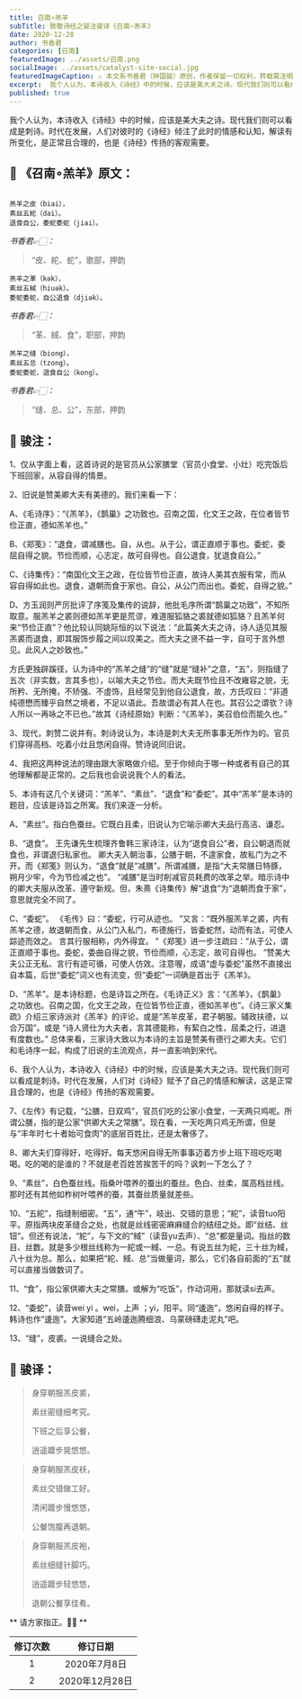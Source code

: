 ```yaml
---
title: 召南∘羔羊
subTitle: 致敬诗经之骏注骏译《召南∘羔羊》 
date: 2020-12-28 
author: 书香君
categories: [召南]
featuredImage: ../assets/召南.png
socialImage: ../assets/catalyst-site-social.jpg
featuredImageCaption: ⚠️️ 本文系书香君（钟国骏）原创，作者保留一切权利，转载需注明出处。
excerpt:  我个人认为，本诗收入《诗经》中的时候，应该是美大夫之诗。现代我们则可以看成是刺诗。时代在发展，人们对彼时的《诗经》倾注了此时的情感和认知，解读有所变化，是正常且合理的，也是《诗经》传扬的客观需要。   
published: true
---
```


我个人认为，本诗收入《诗经》中的时候，应该是美大夫之诗。现代我们则可以看成是刺诗。时代在发展，人们对彼时的《诗经》倾注了此时的情感和认知，解读有所变化，是正常且合理的，也是《诗经》传扬的客观需要。

## 🌼 《召南∘羔羊》原文：
```

羔羊之皮（biai），
素丝五紽（dai）。
退食自公，委蛇委蛇（jiai）。

```
*书香君👉🏻：* 

> “皮、紽、蛇”，歌部，押韵

```
羔羊之革（kək），
素丝五緎（hiuək）。
委蛇委蛇，自公退食（djiək）。

```
*书香君👉🏻：* 

> “革、緎、食”，职部，押韵

```
羔羊之缝（biong），
素丝五总（tzong）。
委蛇委蛇，退食自公（kong）。

```
*书香君👉🏻：* 

> “缝、总、公”，东部，押韵

## 🍁️ 骏注：

1、仅从字面上看，这首诗说的是官员从公家膳堂（官员小食堂、小灶）吃完饭后下班回家，从容自得的情景。

2、旧说是赞美卿大夫有美德的。我们来看一下：

A、《毛诗序》：“《羔羊》，《鹊巢》之功致也。召南之国，化文王之政，在位者皆节俭正直，德如羔羊也。”

B、《郑笺》：“退食，谓减膳也。自，从也。从于公，谓正直顺于事也。委蛇，委屈自得之貌。节俭而顺，心志定，故可自得也。自公退食，犹退食自公。”

C、《诗集传》：“南国化文王之政，在位皆节俭正直，故诗人美其衣服有常，而从容自得如此也。退食，退朝而食于家也。自公，从公门而出也。委蛇，自得之貌。”

D、方玉润则严厉批评了序笺及集传的说辞，他批毛序所谓“鹊巢之功致”，不知所取意。服羔羊之裘则德如羔羊更是荒谬，难道服狐貉之裘就德如狐貉？且羔羊何来“节俭正直”？他比较认同姚际恒的以下说法：“此篇美大夫之诗，诗人适见其服羔裘而退食，即其服饰步履之间以叹美之。而大夫之贤不益一字，自可于言外想见。此风人之妙致也。”

方氏更独辟蹊径，认为诗中的“羔羊之缝”的“缝”就是“缝补”之意，“五”，则指缝了五次（非实数，言其多也），以喻大夫之节俭。而大夫既节俭且不改雍容之貌，无所矜、无所掩，不矫强、不虛饰，且经常见到他自公退食，故，方氏叹曰：“非道纯德懋而臻乎自然之境者，不足以语此。吾故谓必有其人在也。其召公之谓欤？诗人所以一再咏之不已也。”故其《诗经原始》判断：“《羔羊》，美召伯俭而能久也。”

3、现代，刺赞二说并有。刺诗说认为，本诗是刺大夫无所事事无所作为的。官员们穿得高档、吃着小灶且悠闲自得。赞诗说同旧说。

4、我把这两种说法的理由跟大家略做介绍。至于你倾向于哪一种或者有自己的其他理解都是正常的。之后我也会说说我个人的看法。

5、本诗有这几个关键词：“羔羊”、“素丝”、“退食”和“委蛇”。其中“羔羊”是本诗的题目，应该是诗旨之所寓。我们来逐一分析。

A、“素丝”。指白色蚕丝。它既白且柔，旧说认为它喻示卿大夫品行高洁、谦忍。

B、“退食”。 王先谦先生梳理齐鲁韩三家诗注，认为“退食自公”者，自公朝退而就食也，非谓退归私家也。 卿大夫入朝治事，公膳于朝，不遑家食，故私门为之不开。而《郑笺》则认为，“退食”就是“减膳”。所谓减膳，是指“大夫常膳日特豚，朔月少牢，今为节俭减之也”。 “减膳”是当时削减官员耗费的改革之举。暗示诗中的卿大夫服从改革、遵守新规。但，朱熹《诗集传》解“退食”为“退朝而食于家”，意思就完全不同了。

C、“委蛇”。 《毛传》曰：“委蛇，行可从迹也。 ”又言：“既外服羔羊之裘，内有羔羊之德，故退朝而食，从公门入私门，布德施行，皆委蛇然，动而有法，可使人踪迹而效之。 言其行服相称，内外得宜。 ”《郑笺》进一步注疏曰：“从于公，谓正直顺于事也。委蛇，委曲自得之貌，节俭而顺，心志定，故可自得也。 ”赞美大夫公正无私、言行有迹可循，可使人仿效。注意喔，成语“虚与委蛇”虽然不直接出自本篇，后世“委蛇”词义也有流变，但“委蛇”一词确是首出于《羔羊》。

D、“羔羊”。是本诗标题，也是诗旨之所在。《毛诗正义》言：“《羔羊》，《鹊巢》之功致也。召南之国，化文王之政，在位皆节俭正直，德如羔羊也”。《诗三家义集疏》介绍三家诗派对《羔羊》的评论，或是“羔羊皮革，君子朝服。辅政扶德，以合万国”。或是 “诗人贤仕为大夫者，言其德能称，有絜白之性，屈柔之行，进退有度数也。” 总体来看，三家诗大致以为本诗的主旨是赞美有德行之卿大夫。它们和毛诗序一起，构成了旧说的主流观点，并一直影响到宋代。

6、我个人认为，本诗收入《诗经》中的时候，应该是美大夫之诗。现代我们则可以看成是刺诗。时代在发展，人们对《诗经》赋予了自己的情感和解读，这是正常且合理的，也是《诗经》传扬的客观需要。

7、《左传》有记载，“公膳，日双鸡”，官员们吃的公家小食堂，一天两只鸡呢。所谓公膳，指的是公家“供卿大夫之常膳”。现在看，一天吃两只鸡无所谓，但是与“丰年时七十者始可食肉”的底层百姓比，还是太奢侈了。

8、卿大夫们穿得好，吃得好。每天悠闲自得无所事事迈着方步上班下班吃吃喝喝。吃的喝的是谁的？不就是老百姓苦挨苦干的吗？讽刺一下怎么了？

9、“素丝”，白色蚕丝线。指桑叶喂养的蚕出的蚕丝。色白、丝柔，属高档丝线。那时还有其他如柞树叶喂养的蚕，其蚕丝质量就差些。

10、“五紽”，指缝制细密。“五”，通“午”，岐出、交错的意思；“紽”，读音tuo阳平。原指两块皮革缝合之处，也就是丝线密密麻麻缝合的结纽之处。即“丝结、丝钮”。但还有说法，“紽”，与下文的“緎”（读音yu去声）、“总”都是量词。指丝的数目、丝数。就是多少根丝线称为一紽或一緎、一总。有说五丝为紽，三十丝为緎，八十丝为总。那么，如果把“紽、緎、总”当做量词，那么，它们各自前面的“五”就可以直接当做数词了。

11、“食”，指公家供卿大夫之常膳。或解为“吃饭”，作动词用，那就读si去声。

12、“委蛇”，读音wei yi 。wei，上声 ；yi，阳平。同“逶迤”，悠闲自得的样子。韩诗也作“逶迤”。大家知道“五岭逶迤腾细浪、乌蒙磅礴走泥丸”吧。

13、“缝”，皮裘。一说缝合之处。

## 🍁️ 骏译：

> 身穿朝服羔皮裘，
> 
> 素丝密缝细考究。
> 
> 下班之后享公餐，
> 
> 逍遥踱步晃悠悠。

> 身穿朝服羔皮袄，
> 
> 素丝交错做工好。
> 
> 清闲踱步慢悠悠，
> 
> 公餐饱腹再退朝。

> 身穿朝服羔皮袍，
> 
> 素丝细缝针脚巧。
> 
> 逍遥踱步轻悠悠，
> 
> 退朝公餐享佳肴。

** 请方家指正。🙏🏻 **

| 修订次数      | 修订日期 | 
|   :----: |    :----:   | 
| 1    | 2020年7月8日       | 
| 2    | 2020年12月28日       | 
